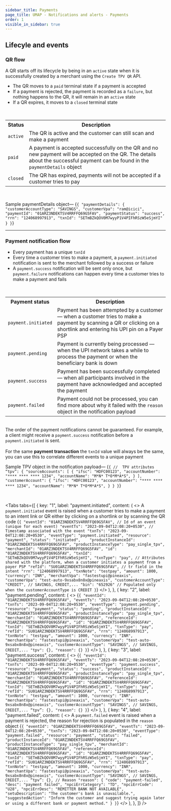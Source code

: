 ```yaml
---
sidebar_title: Payments
page_title: UMAP - Notifications and alerts - Payments
order: 1
visible_in_sidebar: true
---
```


## Lifecyle and events

### QR flow

A QR starts off its lifecycle by being in an `active` state when it is successfully created by a merchant using the  `Create TPV QR` API. 
- The QR moves to a `paid` terminal state if a payment is accepted
- If a payment is rejected, the payment is recorded as a `failure`, but nothing happens to the QR, it will remain in an `active` state
- If a QR expires, it moves to a `closed` terminal state

<br/>
<table>
    <tr>
        <th><strong>Status</strong></th>
        <th><strong>Description</strong></th>
    </tr>
    <tr>
        <td><code>active</code></td>
        <td>The QR is active and the customer can still scan and make a payment</td>
    </tr>
    <tr>
        <td><code>paid</code></td>
        <td>A payment is accepted successfully on the QR and no new payment will be accepted on the QR. The details about the successful payment can be found in the <code>paymentDetails</code> object</td>
    </tr>
    <tr>
        <td><code>closed</code></td>
        <td>The QR has expired, payments will not be accepted if a customer tries to pay</td>
    </tr>
</table>

<br/>

Sample paymentDetails object—
<CodeBlockWithCopy language="json">
{`{
      "paymentDetails": {
         "customerAccountType": "SAVINGS",
         "customerVpa": "ram@icici",
         "paymentId": "01ARZ3NDEKTSV4RRFFQ69G5FAV",
         "paymentStatus": "success",
         "rrn": "124068997913",
         "txnId": "SETmBZkQOV0M7wyyP1V4PIFhRSzW5eSjmYI"
      }
}`}
</CodeBlockWithCopy>

<hr class="primary"/>

### Payment notification flow

<Callout type="tip">
<ul>
   <li>Every payment has a unique <code>txnId</code></li>
   <li>Every time a customer tries to make a payment, a <code>payment.initiated</code> notification is sent to the merchant followed by a success or failure</li>
   <li>A <code>payment.success</code> notification will be sent only once, but <code>payment.failure</code> notifications can happen every time a customer tries to make a payment and fails</li>   
</ul>
</Callout>

<br/>

<table>
    <tr>
        <th><strong>Payment status</strong></th>
        <th><strong>Description</strong></th>
    </tr>
    <tr>
        <td><code>payment.initiated</code></td>
        <td>Payment has been attempted by a customer — when a customer tries to make a payment by scanning a QR or clicking on a shortlink and entering his UPI pin on a Payer PSP </td>
    </tr>
    <tr>
        <td><code>payment.pending</code></td>
        <td>Payment is currently being processed — when the UPI network takes a while to process the payment or when the beneficiary bank is down</td>
    </tr>
    <tr>
        <td><code>payment.success</code></td>
        <td>Payment has been successfully completed — when all participants involved in the payment have acknowledged and accepted the payment</td>
    </tr>
    <tr>
        <td><code>payment.failed</code></td>
        <td>Payment could not be processed, you can find more about why it failed with the <code>reason</code> object in the notification payload</td>
    </tr>
</table>

<br/>

<Callout type="warning">
    The order of the payment notifications cannot be guaranteed. For example, a client might receive a <code>payment.success</code> notification before a <code>payment.initiated</code> is sent.
    <br/>
    <br/>
    For the same <strong>payment transaction</strong> the <code>txnId</code> value will always be the same, you can use this to correlate different events to a unique payment
</Callout>

<br/>

Sample TPV object in the notification payload—
<CodeBlockWithCopy language="json">
{`{
   //  TPV attributes
   “tpv”: {
      "sourceAccounts": [
         {
            "ifsc": "HDFC00123",
            "accountNumber": "**** **** **** 1234",
            "accountName": "M*N* T*O*M*A*S",
         }
      ],
      "customerAccount": {
         "ifsc": "HDFC00123",
         "accountNumber": "**** **** **** 1234",
         "accountName": "M*N* T*O*M*A*S",
      }
   }
}`}
</CodeBlockWithCopy>

<br/>

<Tabs
   tabs={[
         {
            key: "1",
            label: "payment.initiated",
            content: (
               <>
                  <Text>A <code>payment.initiated</code> event is raised when a customer tries to make a payment to an intent link or QR either by clicking on a shortlink or by scanning the QR code</Text>
                  <CodeBlockWithCopy language="json">
{`{
   "eventId": "01ARZ3NDEKTSV4RRFFQ69G5FAV", // Id of an event (unique for each event)
   "eventTs": "2023-09-04T12:08:20+0530", // Timestamp associated with the event
   "txnTs": "2023-09-04T12:08:20+0530",
   "eventType": "payment.initiated",
   "resource": "payment",
   "status": "initiated",   
   "productInstanceId": "01ARZ3NDEKTSV4RRFFQ69G5FAV",
   "productInstanceType": "pay_single_tpv",
   "merchantId": "01ARZ3NDEKTSV4RRFFQ69G5FAV",
   "id": "01ARZ3NDEKTSV4RRFFQ69G5FAV",
   "txnId": "SETmBZkQOV0M7wyyP1V4PIFhRSzW5eSjmYI",
   "txnType": "pay",
   // Attributes shared with the platform, when a customer initiates a payment from a payer PSP
   "refId": "SU01ARZ3NDEKTSV4RRFFQ69G5FAV", // tr field in the intent
   "rrn": "124068997913",
   "txnNote": "testpay",
   "amount": 1000,
   "currency": "INR",
   "merchantVpa": "fastestupi@pineaxis",
   "customerVpa": "test-auto-9xsabx8n8x@pineaxis",
   "customerAccountType": "CREDIT", // SAVINGS, CREDIT,...
   "bin": "652926" // Populated only when the customerAccountType is CREDIT
}`}
                  </CodeBlockWithCopy>
               </>
            ),
         },
         {
            key: "2",
            label: "payment.pending",
            content: (
               <>
                     <CodeBlockWithCopy language="json">
{`{
   "eventId": "01ARZ3NDEKTSV4RRFFQ69G5FAV",
   "eventTs": "2023-09-04T12:08:20+0530",
   "txnTs": "2023-09-04T12:08:20+0530",
   "eventType": "payment.pending",
   "resource": "payment",
   "status": "pending",
   "productInstanceId": "01ARZ3NDEKTSV4RRFFQ69G5FAV",
   "productInstanceType": "pay_single_tpv",
   "merchantId": "01ARZ3NDEKTSV4RRFFQ69G5FAV",
   "referenceId": "01ARZ3NDEKTSV4RRFFQ69G5FAV",
   "id": "01ARZ3NDEKTSV4RRFFQ69G5FAV",
   "txnId": "SETmBZkQOV0M7wyyP1V4PIFhRSzW5eSjmYI",
   "txnType": "pay",
   "refId": "SU01ARZ3NDEKTSV4RRFFQ69G5FAV",
   "rrn": "124068997913",
   "txnNote": "testpay",
   "amount": 1000,
   "currency": "INR",
   "merchantVpa": "fastestupi@pineaxis",
   "customerVpa": "test-auto-9xsabx8n8x@pineaxis",
   "customerAccountType": "SAVINGS", // SAVINGS, CREDIT,...
   "tpv": {},
   "reason": {}
}`}
                     </CodeBlockWithCopy>
               </>
            ),
         },
         {
            key: "3",
            label: "payment.success",
            content: (
               <>
                     <CodeBlockWithCopy language="json">
{`{
   "eventId": "01ARZ3NDEKTSV4RRFFQ69G5FAV",
   "eventTs": "2023-09-04T12:08:20+0530",
   "txnTs": "2023-09-04T12:08:20+0530",
   "eventType": "payment.success",
   "resource": "payment",
   "status": "success",
   "productInstanceId": "01ARZ3NDEKTSV4RRFFQ69G5FAV",
   "productInstanceType": "pay_single_tpv",
   "merchantId": "01ARZ3NDEKTSV4RRFFQ69G5FAV",
   "referenceId": "01ARZ3NDEKTSV4RRFFQ69G5FAV",
   "id": "01ARZ3NDEKTSV4RRFFQ69G5FAV",
   "txnId": "SETmBZkQOV0M7wyyP1V4PIFhRSzW5eSjmYI",
   "txnType": "pay",
   "refId": "SU01ARZ3NDEKTSV4RRFFQ69G5FAV",
   "rrn": "124068997913",
   "txnNote": "testpay",
   "amount": 1000,
   "currency": "INR",
   "merchantVpa": "fastestupi@pineaxis",
   "customerVpa": "test-auto-9xsabx8n8x@pineaxis",
   "customerAccountType": "SAVINGS", // SAVINGS, CREDIT,...
   “tpv”: {},
   "reason": {}
}`}
                     </CodeBlockWithCopy>
               </>
            ),
         },
         {
            key: "4",
            label: "payment.failed",
            content: (
               <>
                     <Text>A <code>payment.failed</code> event is raised when a payment is rejected, the reason for rejection is populated in the <code>reason</code> object</Text>
                     <CodeBlockWithCopy language="json">
{`{
   "eventId": "01ARZ3NDEKTSV4RRFFQ69G5FAV",
   "eventTs": "2023-09-04T12:08:20+0530",
   "txnTs": "2023-09-04T12:08:20+0530",
   "eventType": "payment.failed",
   "resource": "payment",
   "status": "failed",
   "productInstanceId": "01ARZ3NDEKTSV4RRFFQ69G5FAV",
   "productInstanceType": "pay_single_tpv",
   "merchantId": "01ARZ3NDEKTSV4RRFFQ69G5FAV",
   "referenceId": "01ARZ3NDEKTSV4RRFFQ69G5FAV",
   "id": "01ARZ3NDEKTSV4RRFFQ69G5FAV",
   "txnId": "SETmBZkQOV0M7wyyP1V4PIFhRSzW5eSjmYI",
   "txnType": "pay",
   "refId": "SU01ARZ3NDEKTSV4RRFFQ69G5FAV",
   "rrn": "124068997913",
   "txnNote": "testpay",
   "amount": 1000,
   "currency": "INR",
   "merchantVpa": "fastestupi@pineaxis",
   "customerVpa": "test-auto-9xsabx8n8x@pineaxis",
   "customerAccountType": "SAVINGS", // SAVINGS, CREDIT,...
   “tpv”: {},
   // Reason
   "reason": {
      "code": "payment-failed",
      "desc": "payment failed",
      "npciErrCategory": "TD",
      "npciErrCode": "U28",
      "npciErrDesc": "REMITTER BANK NOT AVAILABLE",
      "setuDescription": "The customer's bank is unavailable.",
      "suggestedAction": "Inform the customer and suggest trying again later or using a different bank or payment method."
   }
}`}
                     </CodeBlockWithCopy>
               </>
            ),
         },
   ]}
/>